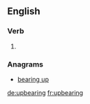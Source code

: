 ==English==

===Verb===
{{head|en|present participle}}

# {{present participle of|upbear|lang=en|nocat=1}}

===Anagrams===
* [[bearing up#English|bearing up]]

[[de:upbearing]]
[[fr:upbearing]]